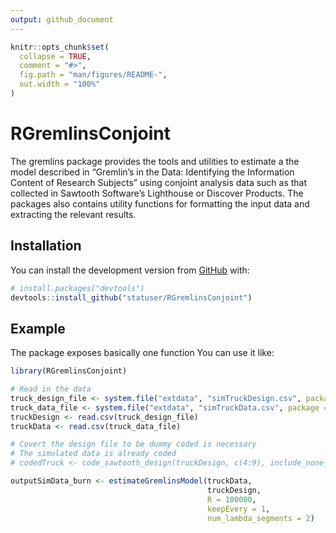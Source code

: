 ```yaml
---
output: github_document
---
```


<!-- README.md is generated from README.Rmd. Please edit that file -->

```r
knitr::opts_chunk$set(
  collapse = TRUE,
  comment = "#>",
  fig.path = "man/figures/README-",
  out.width = "100%"
)
```

# RGremlinsConjoint

<!-- badges: start -->
<!-- badges: end -->

The gremlins package provides the tools and utilities to estimate a the model described in
  "Gremlin's in the Data: Identifying the Information Content of Research Subjects" using
  conjoint analysis data such as that collected in Sawtooth Software's Lighthouse or Discover
  Products.  The packages also contains utility functions for formatting the input data and
  extracting the relevant results.

## Installation

<!-- You can install the released version of RGremlinsConjoint from [CRAN](https://CRAN.R-project.org) with: -->

<!-- ``` r -->
<!-- install.packages("RGremlinsConjoint") -->
<!-- ``` -->

You can install the development version from [GitHub](https://github.com/) with:

``` r
# install.packages("devtools")
devtools::install_github("statuser/RGremlinsConjoint")
```
## Example

The package exposes basically one function  You can use it like:

```r
library(RGremlinsConjoint)

# Read in the data
truck_design_file <- system.file("extdata", "simTruckDesign.csv", package = "RGremlinsConjoint")
truck_data_file <- system.file("extdata", "simTruckData.csv", package = "RGremlinsConjoint")
truckDesign <- read.csv(truck_design_file)
truckData <- read.csv(truck_data_file)

# Covert the design file to be dummy coded is necessary
# The simulated data is already coded
# codedTruck <- code_sawtooth_design(truckDesign, c(4:9), include_none_option=TRUE)

outputSimData_burn <- estimateGremlinsModel(truckData,
                                            truckDesign,
                                            R = 100000,
                                            keepEvery = 1,
                                            num_lambda_segments = 2)

```

